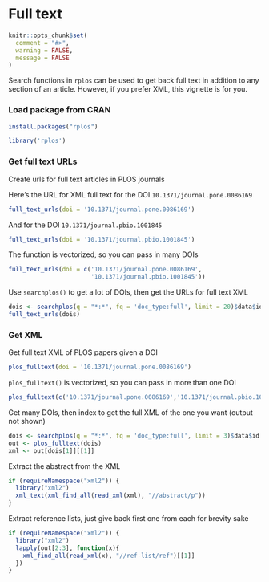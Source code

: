 <!--
%\VignetteEngine{knitr::knitr}
%\VignetteIndexEntry{Full text}
%\VignetteEncoding{UTF-8}
-->

Full text
=====

```r
knitr::opts_chunk$set(
  comment = "#>",
  warning = FALSE,
  message = FALSE
)
```

Search functions in `rplos` can be used to get back full text in addition to 
any section of an article. However, if you prefer XML, this vignette is 
for you.

### Load package from CRAN

```r
install.packages("rplos")
```

```r
library('rplos')
```

### Get full text URLs

Create urls for full text articles in PLOS journals

Here's the URL for XML full text for the DOI `10.1371/journal.pone.0086169`

```r
full_text_urls(doi = '10.1371/journal.pone.0086169')
```

And for the DOI `10.1371/journal.pbio.1001845`

```r
full_text_urls(doi = '10.1371/journal.pbio.1001845')
```

The function is vectorized, so you can pass in many DOIs

```r
full_text_urls(doi = c('10.1371/journal.pone.0086169', 
                       '10.1371/journal.pbio.1001845'))
```

Use `searchplos()` to get a lot of DOIs, then get the URLs for full text XML

```r
dois <- searchplos(q = "*:*", fq = 'doc_type:full', limit = 20)$data$id
full_text_urls(dois)
```

### Get XML

Get full text XML of PLOS papers given a DOI

```r
plos_fulltext(doi = '10.1371/journal.pone.0086169')
```

`plos_fulltext()` is vectorized, so you can pass in more than one DOI

```r
plos_fulltext(c('10.1371/journal.pone.0086169','10.1371/journal.pbio.1001845'))
```

Get many DOIs, then index to get the full XML of the one you want 
(output not shown)

```r
dois <- searchplos(q = "*:*", fq = 'doc_type:full', limit = 3)$data$id
out <- plos_fulltext(dois)
xml <- out[dois[1]][[1]]
```

Extract the abstract from the XML

```r
if (requireNamespace("xml2")) {
  library("xml2")
  xml_text(xml_find_all(read_xml(xml), "//abstract/p"))
}
```

Extract reference lists, just give back first one from each for brevity sake

```r
if (requireNamespace("xml2")) {
  library("xml2")
  lapply(out[2:3], function(x){
    xml_find_all(read_xml(x), "//ref-list/ref")[[1]]
  })
}
```
